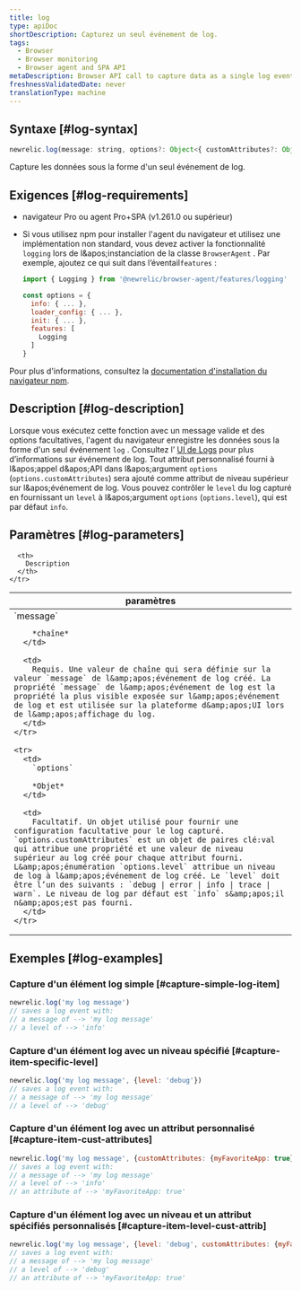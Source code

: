 ```yaml
---
title: log
type: apiDoc
shortDescription: Capturez un seul événement de log.
tags:
  - Browser
  - Browser monitoring
  - Browser agent and SPA API
metaDescription: Browser API call to capture data as a single log event.
freshnessValidatedDate: never
translationType: machine
---
```


## Syntaxe [#log-syntax]

```js
newrelic.log(message: string, options?: Object<{ customAttributes?: Object, level?: 'debug|error|info|trace|warn'}>)
```

Capture les données sous la forme d&apos;un seul événement de log.

## Exigences [#log-requirements]

* navigateur Pro ou agent Pro+SPA (v1.261.0 ou supérieur)

* Si vous utilisez npm pour installer l&apos;agent du navigateur et utilisez une implémentation non standard, vous devez activer la fonctionnalité `logging` lors de l&amp;apos;instanciation de la classe `BrowserAgent` . Par exemple, ajoutez ce qui suit dans l’éventail`features` :

  ```js
  import { Logging } from '@newrelic/browser-agent/features/logging'

  const options = {
    info: { ... },
    loader_config: { ... },
    init: { ... },
    features: [
      Logging
    ]
  }
  ```

Pour plus d&apos;informations, consultez la [documentation d&apos;installation du navigateur npm](https://www.npmjs.com/package/@newrelic/browser-agent#new-relic-browser-agent).

## Description [#log-description]

Lorsque vous exécutez cette fonction avec un message valide et des options facultatives, l&apos;agent du navigateur enregistre les données sous la forme d&apos;un seul événement `log` . Consultez l’ [UI de Logs](/docs/logs/ui-data/use-logs-ui/) pour plus d’informations sur événement de log. Tout attribut personnalisé fourni à l&amp;apos;appel d&amp;apos;API dans l&amp;apos;argument `options` (`options.customAttributes`) sera ajouté comme attribut de niveau supérieur sur l&amp;apos;événement de log. Vous pouvez contrôler le `level` du log capturé en fournissant un `level` à l&amp;apos;argument `options` (`options.level`), qui est par défaut `info`.

## Paramètres [#log-parameters]

<table>
  <thead>
    <tr>
      <th width="25%">
        paramètres
      </th>

      <th>
        Description
      </th>
    </tr>
  </thead>

  <tbody>
    <tr>
      <td>
        `message`

        *chaîne*
      </td>

      <td>
        Requis. Une valeur de chaîne qui sera définie sur la valeur `message` de l&amp;apos;événement de log créé. La propriété `message` de l&amp;apos;événement de log est la propriété la plus visible exposée sur l&amp;apos;événement de log et est utilisée sur la plateforme d&amp;apos;UI lors de l&amp;apos;affichage du log.
      </td>
    </tr>

    <tr>
      <td>
        `options`

        *Objet*
      </td>

      <td>
        Facultatif. Un objet utilisé pour fournir une configuration facultative pour le log capturé. `options.customAttributes` est un objet de paires clé:val qui attribue une propriété et une valeur de niveau supérieur au log créé pour chaque attribut fourni. L&amp;apos;énumération `options.level` attribue un niveau de log à l&amp;apos;événement de log créé. Le `level` doit être l’un des suivants : `debug | error | info | trace | warn`. Le niveau de log par défaut est `info` s&amp;apos;il n&amp;apos;est pas fourni.
      </td>
    </tr>
  </tbody>
</table>

## Exemples [#log-examples]

### Capture d&apos;un élément log simple [#capture-simple-log-item]

```js
newrelic.log('my log message')
// saves a log event with:
// a message of --> 'my log message'
// a level of --> 'info'
```

### Capture d&apos;un élément log avec un niveau spécifié [#capture-item-specific-level]

```js
newrelic.log('my log message', {level: 'debug'})
// saves a log event with:
// a message of --> 'my log message'
// a level of --> 'debug'
```

### Capture d&apos;un élément log avec un attribut personnalisé [#capture-item-cust-attributes]

```js
newrelic.log('my log message', {customAttributes: {myFavoriteApp: true}})
// saves a log event with:
// a message of --> 'my log message'
// a level of --> 'info'
// an attribute of --> 'myFavoriteApp: true'
```

### Capture d&apos;un élément log avec un niveau et un attribut spécifiés personnalisés [#capture-item-level-cust-attrib]

```js
newrelic.log('my log message', {level: 'debug', customAttributes: {myFavoriteApp: true}})
// saves a log event with:
// a message of --> 'my log message'
// a level of --> 'debug'
// an attribute of --> 'myFavoriteApp: true'
```